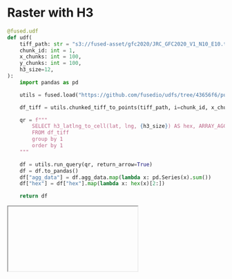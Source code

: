 # Raster with H3

```python
@fused.udf
def udf(
    tiff_path: str = "s3://fused-asset/gfc2020/JRC_GFC2020_V1_N10_E10.tif",
    chunk_id: int = 1,
    x_chunks: int = 100,
    y_chunks: int = 100,
    h3_size=12,
):
    import pandas as pd

    utils = fused.load("https://github.com/fusedio/udfs/tree/43656f6/public/common/").utils

    df_tiff = utils.chunked_tiff_to_points(tiff_path, i=chunk_id, x_chunks=x_chunks, y_chunks=y_chunks)

    qr = f"""
        SELECT h3_latlng_to_cell(lat, lng, {h3_size}) AS hex, ARRAY_AGG(data) as agg_data
        FROM df_tiff
        group by 1
        order by 1
    """

    df = utils.run_query(qr, return_arrow=True)
    df = df.to_pandas()
    df["agg_data"] = df.agg_data.map(lambda x: pd.Series(x).sum())
    df["hex"] = df["hex"].map(lambda x: hex(x)[2:])

    return df
```




<Iframe url="https://staging.fused.io/workbench#app/s/aH4sIAAAAAAAAA1VTXW%2FjIBD8K4g%2BNDm5%2BXLcNpEsnXRV1Yd7ak%2F3EiILw9pBIeAD3CZX9b%2FfYrtpDsVid2a9Y4bNOxVWAl1TdWisC6Q5SRB7wj1p5J6ZAfXBAT9oFSLhwxmvWg%2By4E1zRmqwDTcSy%2FBXN5IZZnyYBBU0jBh95j6AI8GSp5TRcWS%2FIy242EEheeDMSKiItlx26Wi8ZobgkhXJv%2BQmrjWj61Iu01VWVlzcpVlVzm%2FLSi4lZNniVmTLcrZMSynusnIWn1W6kiUW3IPIJM%2Fuq8Xqetz3dhBaZ1Aifk4ndKHPjOYhIdrUiM9nk9lilSVxT9N5rL8iD1ApA4QTzU%2F92aTyDSbEGkQPvIk9IpVHUyc%2FYzzqpRl9Sp%2FgyGtrOpjR5PO8Q9AoseelhvyXa2HA8DrsHuQlVCmt%2F0fgGFwrEXvk2n%2BCNYRi1%2BvljGJ0FoxMbFIIq61DcrPIMnJDDhCcEt%2Fms4QgkHzlW3yVXPXpVwuNVgwtNotl91JCZttBpGPflAy74qBM0agjaJ8vkO1GIbr5DDgBrhuafhYLseMuDH5F%2Fx4QHNK40N%2FChxM6xCjGpT2up9MO8NM%2Bn3oeQOP0ws3r6nzguJRRQXFdvCp4wyZYlkeF35i%2BxGyEd68Cupj3Q2BNPaSmTshfaw%2F5fJmQErhTps7xuI0KYpfPxhci3d37fNPt2wsiWKuDavJ3RgPeFqNrnIcftjVhTd5F3D8Y%2Fejrx2eLmKEJdfCnVQ4OYIKn6w09%2F%2B0GDnyI4ZE7x08YnLjTuPWO0m1ClX9stX4RDsDQNU4KfPwD3Vw88wsEAAA%3D"/>
